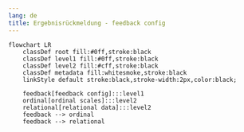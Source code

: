 ```yaml
---
lang: de
title: Ergebnisrückmeldung - feedback config
---
```


```mermaid
flowchart LR
    classDef root fill:#0ff,stroke:black
    classDef level1 fill:#0ff,stroke:black
    classDef level2 fill:#cff,stroke:black
    classDef metadata fill:whitesmoke,stroke:black
    linkStyle default stroke:black,stroke-width:2px,color:black;

    feedback[feedback config]:::level1
    ordinal[ordinal scales]:::level2
    relational[relational data]:::level2
    feedback --> ordinal
    feedback --> relational
```
